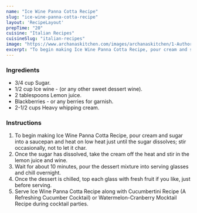 ---
name: "Ice Wine Panna Cotta Recipe"
slug: "ice-wine-panna-cotta-recipe"
layout: 'RecipeLayout'
prepTime: "20"
cuisine: "Italian Recipes"
cuisineSlug: "italian-recipes"
image: "https://www.archanaskitchen.com/images/archanaskitchen/1-Author/Singh/ice-wine-pannacotta-recipe.JPG"
excerpt: "To begin making Ice Wine Panna Cotta Recipe, pour cream and sugar into a saucepan and heat on low heat just until the sugar dissolves; stir occasionally, not to let it char"
---

### Ingredients

- 3/4 cup Sugar.
- 1/2 cup Ice wine - (or any other sweet dessert wine).
- 2 tablespoons Lemon juice.
- Blackberries - or any berries for garnish.
- 2-1/2 cups Heavy whipping cream.

### Instructions

1. To begin making Ice Wine Panna Cotta Recipe, pour cream and sugar into a saucepan and heat on low heat just until the sugar dissolves; stir occasionally, not to let it char.
1. Once the sugar has dissolved, take the cream off the heat and stir in the lemon juice and wine.
1. Wait for about 10 minutes, pour the dessert mixture into serving glasses and chill overnight.
1. Once the dessert is chilled, top each glass with fresh fruit if you like,  just before serving.
1. Serve Ice Wine Panna Cotta Recipe along with Cucumbertini Recipe (A Refreshing Cucumber Cocktail) or Watermelon-Cranberry Mocktail Recipe during cocktail parties.
